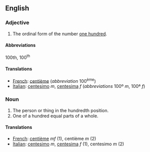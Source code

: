 ==English==

===Adjective===

# The ordinal form of the number [[hundred|one hundred]].

====Abbreviations====
100th, 100<sup>th</sup>

====Translations====

*[[French]]: [[centième]] (''abbreviation'' 100<sup>ème</sup>)
*[[Italian]]: [[centesimo]] ''m'', [[centesima]] ''f'' (''abbreviations'' 100º ''m'', 100ª ''f'')

===Noun===

#The person or thing in the hundredth position.
#One of a hundred equal parts of a whole.

====Translations====

*[[French]]: [[centième]] ''mf'' (1), centième ''m'' (2)
*[[Italian]]: [[centesimo]] ''m'', [[centesima]] ''f'' (1), centesimo ''m'' (2)